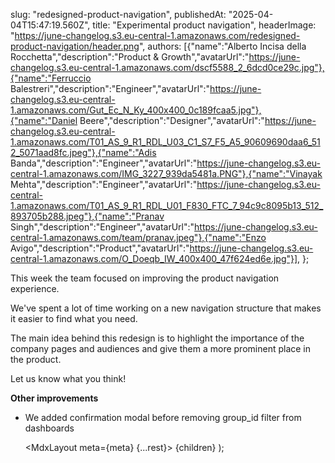   

  slug: "redesigned-product-navigation",
  publishedAt: "2025-04-04T15:47:19.560Z",
  title: "Experimental product navigation",
  headerImage: "https://june-changelog.s3.eu-central-1.amazonaws.com/redesigned-product-navigation/header.png",
  authors: [{"name":"Alberto Incisa della Rocchetta","description":"Product & Growth","avatarUrl":"https://june-changelog.s3.eu-central-1.amazonaws.com/dscf5588_2_6dcd0ce29c.jpg"},{"name":"Ferruccio Balestreri","description":"Engineer","avatarUrl":"https://june-changelog.s3.eu-central-1.amazonaws.com/Gut_Ec_N_Ky_400x400_0c189fcaa5.jpg"},{"name":"Daniel Beere","description":"Designer","avatarUrl":"https://june-changelog.s3.eu-central-1.amazonaws.com/T01_AS_9_R1_RDL_U03_C1_S7_F5_A5_90609690daa6_512_5071aad8fc.jpeg"},{"name":"Adis Banda","description":"Engineer","avatarUrl":"https://june-changelog.s3.eu-central-1.amazonaws.com/IMG_3227_939da5481a.PNG"},{"name":"Vinayak Mehta","description":"Engineer","avatarUrl":"https://june-changelog.s3.eu-central-1.amazonaws.com/T01_AS_9_R1_RDL_U01_F830_FTC_7_94c9c8095b13_512_893705b288.jpeg"},{"name":"Pranav Singh","description":"Engineer","avatarUrl":"https://june-changelog.s3.eu-central-1.amazonaws.com/team/pranav.jpeg"},{"name":"Enzo Avigo","description":"Product","avatarUrl":"https://june-changelog.s3.eu-central-1.amazonaws.com/O_Doeqb_IW_400x400_47f624ed6e.jpg"}],
};

This week the team focused on improving the product navigation experience.

We've spent a lot of time working on a new navigation structure that makes it easier to find what you need.

The main idea behind this redesign is to highlight the importance of the company pages and audiences and give them a more prominent place in the product.

Let us know what you think!

**Other improvements**

- We added confirmation modal before removing group_id filter from dashboards


  <MdxLayout meta={meta} {...rest}>
    {children}
  </MdxLayout>
);
